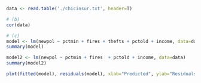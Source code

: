 ```r
data <- read.table('./chicinsur.txt', header=T)

# (b)
cor(data)

# (c)
model <- lm(newpol ~ pctmin + fires + thefts + pctold + income, data=data)
summary(model)

model2 <- lm(newpol ~ pctmin + fires  + pctold + income, data=data)
summary(model2)

plot(fitted(model), residuals(model), xlab="Predicted", ylab="Residuals")

```